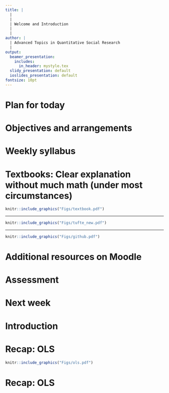 ```yaml
---
title: |
  |
  |
  | Welcome and Introduction
  |
  |
author: |
  | Advanced Topics in Quantitative Social Research
  |
output:
  beamer_presentation:
    includes:
      in_header: mystyle.tex
  slidy_presentation: default
  ioslides_presentation: default
fontsize: 10pt
---
```


# Plan for today

\begin{itemize}
	\item \textbf{Module overview}
	\vspace{0.1cm}
	\begin{itemize}
		\item Objectives and arrangements
		\item Syllabus: Readings and tutorials
		\item Assessment and presentations (Week 11)
	\end{itemize}
	\vspace{0.3cm}
	\item \textbf{Introduction}: Tell us about yourself
	\vspace{0.3cm}
	\item \textbf{Exercise}: A quick recap on OLS (and will be continued)
\end{itemize}

# Objectives and arrangements

\begin{itemize}
	\item Advanced Quants covers a selection of topics on \textbf{model-} and \textbf{design-}based  statistical inference
	\vspace{0.2cm}
	\item Students are expected to be familiar with \textbf{multiple linear regression} and basic \textbf{\texttt{R} programming} before they join
	\vspace{0.2cm}
	\item The weekly syllabus is \textbf{tentative} and can be adjusted depending on our progress 
	\vspace{0.2cm}
	\item The in-person tutorials will be used to
	\vspace{0.1cm}
	\begin{itemize}
		\item Review and answer your questions about the readings and recorded lectures (if any)
		\item Give you the chance to implement the analysis in \texttt{R}
		\item Help you prepare for the final project (Weeks 5 and 11)
	\end{itemize}
\end{itemize}

# Weekly syllabus

\begin{itemize}
	\item Part 1: Generalized linear model
	\begin{itemize}
		\item From OLS to GLM
		\item Logit regression
		\item Multilevel/hierarichical modeling (maybe)
	\end{itemize}
	\vspace{0.3cm}
	\item Part 2: Applied causal inference (maybe)
	\begin{itemize}
		\item Selection on the observables (matching)
		\item Regression discontinuity design
		\item Instrumental variable
		\item Difference-in-differences
		\item Causal learning
	\end{itemize}
\end{itemize}

# Textbooks: Clear explanation without much math (under most circumstances)

\vspace{0.2cm}
```r
knitr::include_graphics("Figs/textbook.pdf")
```

---

\vspace{0.2cm}
```r
knitr::include_graphics("Figs/tufte_new.pdf")
```

---

\vspace{0.2cm}
```r
knitr::include_graphics("Figs/github.pdf")
```
\vspace{0.1cm}
\begin{center}
\url{https://github.com/ccheng11/BBK_AdvQ}
\end{center}

# Additional resources on Moodle

\begin{itemize}
	\item You can find a variety of additional/supplementary resources -- the key principle is to be \textbf{selectively thorough}
	\vspace{0.2cm}
	\begin{itemize}
		\item Supplementary textbooks: Use them when you find the main text is not clear; feel free to discuss with me if you are interested in purchasing any of them
		\vspace{0.1cm}
		\item Mathematics refresher: Review key math concepts and terms, especially \textbf{basic algebra}, if necessary; \textbf{Khan Academy} is a good start
		\vspace{0.1cm}
		\item R Programming: Help yourself when you have a hard time; pick one of the books and use the online community (e.g., \textbf{R-bloggers} and \textbf{Stack Overflow}) to keep yourself updated
		\vspace{0.1cm}
		\item Podcasts: Get a sense of how quant social researchers present and discuss their work
	\end{itemize}
\end{itemize}

# Assessment

\begin{itemize}
	\item \textbf{Exercises I and II} (20\% each): Students will complete \textbf{two short data analytical exercises} based on the weekly tutorials
	\vspace{1cm}
	\item \textbf{Final project} (60\%): Students will complete \textbf{a quantitative research note} of about 4,000 words, excluding footnotes, bibliography, and appendices (R script and supplementary information); more will be discussed in \textbf{Week 5}
\end{itemize}

# Next week

\begin{itemize}
	\item We will review OLS and discuss why we need GLM (non-linear multiple regression)
	\vspace{0.5cm}
	\item Before you come to class
	\vspace{0.2cm}
	\begin{itemize}
		\item Install \textit{R} and \textit{RStudio} on your laptop and bring it to class
		\item Read the assigned chapters (either \textit{Beyond Multiple Linear Regression} OR \textit{The Effect})
		\item Watch the recorded lecture (uploaded on Thursday or Friday)
	\end{itemize}
\end{itemize}

# Introduction

\begin{itemize}
	\item Please share your name, course, and subject area (e.g., political science) with us
	\vspace{0.4cm}
	\item Please share your experiences with quant social research. What are some of the most rewarding and/or challenging moments?
	\vspace{0.4cm}
	\item Please share your potential research ideas for the final project. Any datasets you plan to study? We will continue the discussion on your research ideas in Week 5
\end{itemize}

# Recap: OLS

\vspace{0.2cm}
```r
knitr::include_graphics("Figs/ols.pdf")
```

# Recap: OLS

\begin{itemize}
	\item Go through the \textbf{two-dimensional scatterplot}; locate and define/explain the following concepts:
	\vspace{0.1cm}
	\begin{itemize}
		\item Explanatory and dependent variables
		\item Data point or individual observation
		\item Fitted line (intercept and slope)
		\item Residuals and goodness-of-fit
		\item Model specification
	\end{itemize}
	\vspace{0.5cm}
	\item What is the idea behind the name of ordinary least squares (OLS)?
\end{itemize}
